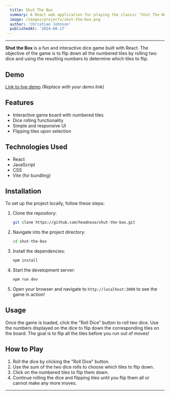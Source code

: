 ```yaml
---
  title: Shut The Box
  summary: A React web application for playing the classic "Shut The Box" game.
  image: /images/projects/shut-the-box.png
  author: 'Christian Johnson'
  publishedAt: '2024-08-17'
---
```


---

**Shut the Box** is a fun and interactive dice game built with React. The objective of the game is to flip down all the numbered tiles by rolling two dice and using the resulting numbers to determine which tiles to flip.


## Demo

[Link to live demo](#) *(Replace with your demo link)*

## Features

- Interactive game board with numbered tiles
- Dice rolling functionality
- Simple and responsive UI
- Flipping tiles upon selection

## Technologies Used

- React
- JavaScript
- CSS
- Vite (for bundling)

## Installation

To set up the project locally, follow these steps:

1. Clone the repository:

   ```bash
   git clone https://github.com/headnose/shut-the-box.git
   ```

2. Navigate into the project directory:

   ```bash
   cd shut-the-box
   ```

3. Install the dependencies:

   ```bash
   npm install
   ```

4. Start the development server:

   ```bash
   npm run dev
   ```

5. Open your browser and navigate to `http://localhost:3000` to see the game in action!

## Usage

Once the game is loaded, click the "Roll Dice" button to roll two dice. Use the numbers displayed on the dice to flip down the corresponding tiles on the board. The goal is to flip all the tiles before you run out of moves!

## How to Play

1. Roll the dice by clicking the "Roll Dice" button.
2. Use the sum of the two dice rolls to choose which tiles to flip down.
3. Click on the numbered tiles to flip them down. 
4. Continue rolling the dice and flipping tiles until you flip them all or cannot make any more moves.

---
